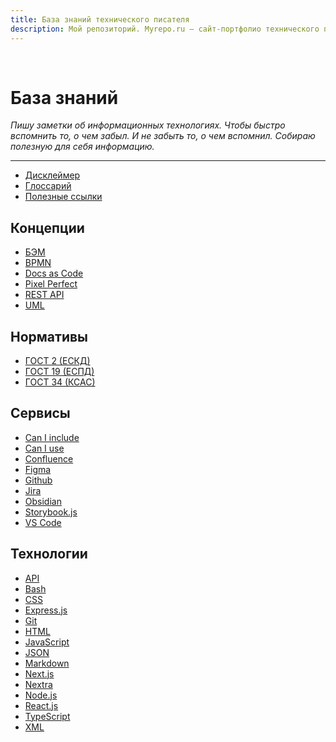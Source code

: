 ```yaml
---
title: База знаний технического писателя
description: Мой репозиторий. Myrepo.ru – сайт-портфолио технического писателя
---
```



<br />

# База знаний

*Пишу заметки об информационных технологиях. Чтобы быстро вспомнить то, о чем забыл. И не забыть то, о чем вспомнил. Собираю полезную для себя информацию.*

---

- [Дисклеймер](/knowledge-base/disclaimer)
- [Глоссарий](/knowledge-base/glossary)
- [Полезные ссылки](/knowledge-base/useful-links)

## Концепции

* [БЭМ](../knowledge-base/concepts/bem)
* [BPMN](../knowledge-base/concepts/bpmn)
* [Docs as Code](../knowledge-base/concepts/docs-as-code)
* [Pixel Perfect](../knowledge-base/concepts/pixel-perfect)
* [REST API](../knowledge-base/concepts/rest-api)
* [UML](../knowledge-base/concepts/uml)

## Нормативы

* [ГОСТ 2 (ЕСКД)](../knowledge-base/standards/gost-2)
* [ГОСТ 19 (ЕСПД)](../knowledge-base/standards/gost-19)
* [ГОСТ 34 (КСАС)](../knowledge-base/standards/gost-34)

## Сервисы

* [Can I include](../knowledge-base/services/can-i-include)
* [Can I use](../knowledge-base/services/can-i-use)
* [Confluence](../knowledge-base/services/confluence)
* [Figma](../knowledge-base/services/figma)
* [Github](../knowledge-base/services/github)
* [Jira](../knowledge-base/services/jira)
* [Obsidian](../knowledge-base/services/obsidian)
* [Storybook.js](../knowledge-base/services/storybook)
* [VS Code](../knowledge-base/services/vs-code)

## Технологии

* [API](../knowledge-base/technologies/api)
* [Bash](../knowledge-base/technologies/bash)
* [CSS](../knowledge-base/technologies/css)
* [Express.js](../knowledge-base/technologies/expressjs)
* [Git](../knowledge-base/technologies/git)
* [HTML](../knowledge-base/technologies/html)
* [JavaScript](../knowledge-base/technologies/javascript)
* [JSON](../knowledge-base/technologies/json)
* [Markdown](../knowledge-base/technologies/markdown)
* [Next.js](../knowledge-base/technologies/nextjs)
* [Nextra](../knowledge-base/technologies/nextra)
* [Node.js](../knowledge-base/technologies/nodejs)
* [React.js](../knowledge-base/technologies/reactjs)
* [TypeScript](../knowledge-base/technologies/typescript)
* [XML](../knowledge-base/technologies/xml)

